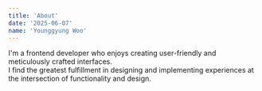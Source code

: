 ```yaml
---
title: 'About'
date: '2025-06-07'
name: 'Younggyung Woo'
---
```


I'm a frontend developer who enjoys creating user-friendly and meticulously crafted interfaces.  
I find the greatest fulfillment in designing and implementing experiences at the intersection of functionality and design.
